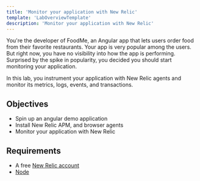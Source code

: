 ```yaml
---
title: 'Monitor your application with New Relic'
template: 'LabOverviewTemplate'
description: 'Monitor your application with New Relic'
---
```


<Intro>

You're the developer of FoodMe, an Angular app that lets users order food from their favorite restaurants. Your app is very popular among the users. But right now, you have no visibility into how the app is performing. 
Surprised by the spike in popularity, you decided you should start monitoring your application.

In this lab, you instrument your application with New Relic agents and monitor its metrics, logs, events, and transactions.


</Intro>

<FlexWrapper>

<Objectives>

## Objectives

- Spin up an angular demo application
- Install New Relic APM, and browser agents 
- Monitor your application with New Relic

</Objectives>

<Requirements>

## Requirements

- A free [New Relic account](https://newrelic.com/signup?utm_source=developer-site)
- [Node](https://nodejs.org/en/)

</Requirements>

</FlexWrapper>
